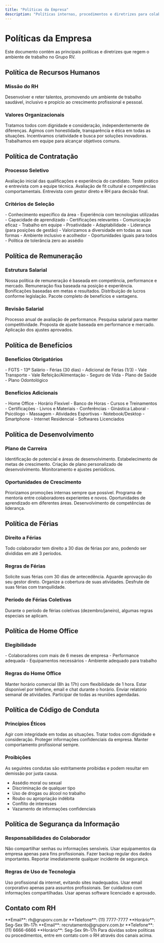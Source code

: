 ```yaml
---
title: "Políticas da Empresa"
description: "Políticas internas, procedimentos e diretrizes para colaboradores do Grupo RV"
---
```


# Políticas da Empresa

<Info>
Este documento contém as principais políticas e diretrizes que regem o ambiente de trabalho no Grupo RV.
</Info>

## Política de Recursos Humanos

### Missão do RH

<Card title="Nossa Missão" icon="users">
  Desenvolver e reter talentos, promovendo um ambiente de trabalho saudável, inclusivo e propício ao crescimento profissional e pessoal.
</Card>

### Valores Organizacionais

<CardGroup cols={2}>
<Card title="Respeito" icon="heart">
  Tratamos todos com dignidade e consideração, independentemente de diferenças.
</Card>

<Card title="Integridade" icon="shield-check">
  Agimos com honestidade, transparência e ética em todas as situações.
</Card>

<Card title="Inovação" icon="lightbulb">
  Incentivamos criatividade e busca por soluções inovadoras.
</Card>

<Card title="Colaboração" icon="handshake">
  Trabalhamos em equipe para alcançar objetivos comuns.
</Card>
</CardGroup>

## Política de Contratação

### Processo Seletivo

<Steps>
<Step title="Análise de Currículo">
  Avaliação inicial das qualificações e experiência do candidato.
</Step>

<Step title="Entrevista Técnica">
  Teste prático e entrevista com a equipe técnica.
</Step>

<Step title="Entrevista Comportamental">
  Avaliação de fit cultural e competências comportamentais.
</Step>

<Step title="Entrevista Final">
  Entrevista com gestor direto e RH para decisão final.
</Step>
</Steps>

### Critérios de Seleção

<AccordionGroup>
<Accordion title="Competências Técnicas">
  - Conhecimento específico da área
  - Experiência com tecnologias utilizadas
  - Capacidade de aprendizado
  - Certificações relevantes
</Accordion>

<Accordion title="Competências Comportamentais">
  - Comunicação eficaz
  - Trabalho em equipe
  - Proatividade
  - Adaptabilidade
  - Liderança (para posições de gestão)
</Accordion>

<Accordion title="Diversidade e Inclusão">
  - Valorizamos a diversidade em todas as suas formas
  - Ambiente inclusivo e acolhedor
  - Oportunidades iguais para todos
  - Política de tolerância zero ao assédio
</Accordion>
</AccordionGroup>

## Política de Remuneração

### Estrutura Salarial

<Info>
Nossa política de remuneração é baseada em competência, performance e mercado.
</Info>

<CardGroup cols={2}>
<Card title="Salário Base" icon="currency-dollar">
  Remuneração fixa baseada na posição e experiência.
</Card>

<Card title="Bônus de Performance" icon="trophy">
  Bonificações baseadas em metas e resultados.
</Card>

<Card title="Participação nos Lucros" icon="chart-pie">
  Distribuição de lucros conforme legislação.
</Card>

<Card title="Benefícios" icon="gift">
  Pacote completo de benefícios e vantagens.
</Card>
</CardGroup>

### Revisão Salarial

<Steps>
<Step title="Avaliação Anual">
  Processo anual de avaliação de performance.
</Step>

<Step title="Análise de Mercado">
  Pesquisa salarial para manter competitividade.
</Step>

<Step title="Proposta de Ajuste">
  Proposta de ajuste baseada em performance e mercado.
</Step>

<Step title="Implementação">
  Aplicação dos ajustes aprovados.
</Step>
</Steps>

## Política de Benefícios

### Benefícios Obrigatórios

<Check>
- FGTS
- 13º Salário
- Férias (30 dias)
- Adicional de Férias (1/3)
- Vale Transporte
- Vale Refeição/Alimentação
- Seguro de Vida
- Plano de Saúde
- Plano Odontológico
</Check>

### Benefícios Adicionais

<CardGroup cols={2}>
<Card title="Flexibilidade" icon="clock">
  - Home Office
  - Horário Flexível
  - Banco de Horas
</Card>

<Card title="Desenvolvimento" icon="academic-cap">
  - Cursos e Treinamentos
  - Certificações
  - Livros e Materiais
  - Conferências
</Card>

<Card title="Bem-estar" icon="heart">
  - Ginástica Laboral
  - Psicólogo
  - Massagem
  - Atividades Esportivas
</Card>

<Card title="Tecnologia" icon="device-mobile">
  - Notebook/Desktop
  - Smartphone
  - Internet Residencial
  - Softwares Licenciados
</Card>
</CardGroup>

## Política de Desenvolvimento

### Plano de Carreira

<Steps>
<Step title="Avaliação Individual">
  Identificação de potencial e áreas de desenvolvimento.
</Step>

<Step title="Definição de Objetivos">
  Estabelecimento de metas de crescimento.
</Step>

<Step title="Plano de Ação">
  Criação de plano personalizado de desenvolvimento.
</Step>

<Step title="Acompanhamento">
  Monitoramento e ajustes periódicos.
</Step>
</Steps>

### Oportunidades de Crescimento

<AccordionGroup>
<Accordion title="Promoções Internas">
  Priorizamos promoções internas sempre que possível.
</Accordion>

<Accordion title="Mentoria">
  Programa de mentoria entre colaboradores experientes e novos.
</Accordion>

<Accordion title="Cross-training">
  Oportunidades de aprendizado em diferentes áreas.
</Accordion>

<Accordion title="Liderança">
  Desenvolvimento de competências de liderança.
</Accordion>
</AccordionGroup>

## Política de Férias

### Direito a Férias

<Info>
Todo colaborador tem direito a 30 dias de férias por ano, podendo ser divididas em até 3 períodos.
</Info>

### Regras de Férias

<Steps>
<Step title="Solicitação">
  Solicite suas férias com 30 dias de antecedência.
</Step>

<Step title="Aprovação">
  Aguarde aprovação do seu gestor direto.
</Step>

<Step title="Planejamento">
  Organize a cobertura de suas atividades.
</Step>

<Step title="Gozo">
  Desfrute de suas férias com tranquilidade.
</Step>
</Steps>

### Período de Férias Coletivas

<Warning>
Durante o período de férias coletivas (dezembro/janeiro), algumas regras especiais se aplicam.
</Warning>

## Política de Home Office

### Elegibilidade

<Check>
- Colaboradores com mais de 6 meses de empresa
- Performance adequada
- Equipamentos necessários
- Ambiente adequado para trabalho
</Check>

### Regras do Home Office

<AccordionGroup>
<Accordion title="Horário de Trabalho">
  Manter horário comercial (8h às 17h) com flexibilidade de 1 hora.
</Accordion>

<Accordion title="Disponibilidade">
  Estar disponível por telefone, email e chat durante o horário.
</Accordion>

<Accordion title="Relatórios">
  Enviar relatório semanal de atividades.
</Accordion>

<Accordion title="Reuniões">
  Participar de todas as reuniões agendadas.
</Accordion>
</AccordionGroup>

## Política de Código de Conduta

### Princípios Éticos

<CardGroup cols={2}>
<Card title="Honestidade" icon="shield-check">
  Agir com integridade em todas as situações.
</Card>

<Card title="Respeito" icon="heart">
  Tratar todos com dignidade e consideração.
</Card>

<Card title="Confidencialidade" icon="lock-closed">
  Proteger informações confidenciais da empresa.
</Card>

<Card title="Profissionalismo" icon="briefcase">
  Manter comportamento profissional sempre.
</Card>
</CardGroup>

### Proibições

<Warning>
As seguintes condutas são estritamente proibidas e podem resultar em demissão por justa causa.
</Warning>

- Assédio moral ou sexual
- Discriminação de qualquer tipo
- Uso de drogas ou álcool no trabalho
- Roubo ou apropriação indébita
- Conflito de interesses
- Vazamento de informações confidenciais

## Política de Segurança da Informação

### Responsabilidades do Colaborador

<Steps>
<Step title="Proteção de Dados">
  Não compartilhar senhas ou informações sensíveis.
</Step>

<Step title="Uso de Equipamentos">
  Usar equipamentos da empresa apenas para fins profissionais.
</Step>

<Step title="Backup">
  Fazer backup regular dos dados importantes.
</Step>

<Step title="Relatórios">
  Reportar imediatamente qualquer incidente de segurança.
</Step>
</Steps>

### Regras de Uso de Tecnologia

<AccordionGroup>
<Accordion title="Internet">
  Uso profissional da internet, evitando sites inadequados.
</Accordion>

<Accordion title="Email">
  Usar email corporativo apenas para assuntos profissionais.
</Accordion>

<Accordion title="Redes Sociais">
  Ser cuidadoso com informações compartilhadas.
</Accordion>

<Accordion title="Software">
  Usar apenas software licenciado e aprovado.
</Accordion>
</AccordionGroup>

## Contato com RH

<CardGroup cols={2}>
<Card title="Gerente de RH" icon="user">
  **Email**: rh@gruporv.com.br  
  **Telefone**: (11) 7777-7777  
  **Horário**: Seg-Sex 9h-17h
</Card>

<Card title="Recrutamento" icon="users">
  **Email**: recrutamento@gruporv.com.br  
  **Telefone**: (11) 6666-6666  
  **Horário**: Seg-Sex 9h-17h
</Card>
</CardGroup>

<Note>
Para dúvidas sobre políticas ou procedimentos, entre em contato com o RH através dos canais acima.
</Note>
